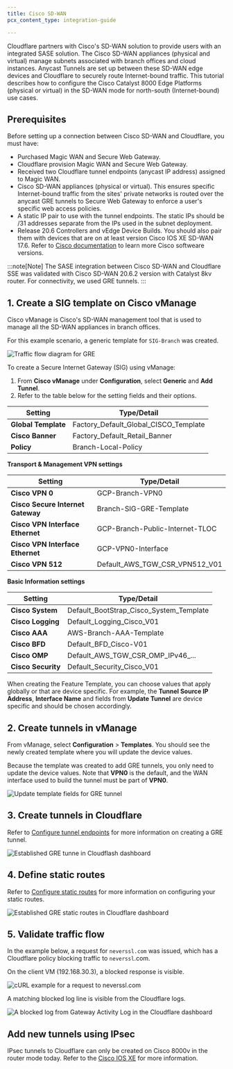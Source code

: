 ```yaml
---
title: Cisco SD-WAN
pcx_content_type: integration-guide

---
```


Cloudflare partners with Cisco's SD-WAN solution to provide users with an integrated SASE solution. The Cisco SD-WAN appliances (physical and virtual) manage subnets associated with branch offices and cloud instances. Anycast Tunnels are set up between these SD-WAN edge devices and Cloudflare to securely route Internet-bound traffic. This tutorial describes how to configure the Cisco Catalyst 8000 Edge Platforms (physical or virtual) in the SD-WAN mode for north-south (Internet-bound) use cases.

## Prerequisites

Before setting up a connection between Cisco SD-WAN and Cloudflare, you must have:

- Purchased Magic WAN and Secure Web Gateway.
- Cloudflare provision Magic WAN and Secure Web Gateway.
- Received two Cloudflare tunnel endpoints (anycast IP address) assigned to Magic WAN.
- Cisco SD-WAN appliances (physical or virtual). This ensures specific Internet-bound traffic from the sites' private networks is routed over the anycast GRE tunnels to Secure Web Gateway to enforce a user's specific web access policies.
- A static IP pair to use with the tunnel endpoints. The static IPs should be /31 addresses separate from the IPs used in the subnet deployment.
- Release 20.6 Controllers and vEdge Device Builds. You should also pair them with devices that are on at least version Cisco IOS XE SD-WAN 17.6. Refer to [Cisco documentation](https://www.cisco.com/c/en/us/support/docs/routers/sd-wan/215676-cisco-tac-and-bu-recommended-sd-wan-soft.html) to learn more Cisco softweare versions.

:::note[Note]
The SASE integration between Cisco SD-WAN and Cloudflare SSE was validated with Cisco SD-WAN 20.6.2 version with Catalyst 8kv router. For connectivity, we used GRE tunnels.
:::

## 1. Create a SIG template on Cisco vManage

Cisco vManage is Cisco's SD-WAN management tool that is used to manage all the SD-WAN appliances in branch offices.

For this example scenario, a generic template for `SIG-Branch` was created.

![Traffic flow diagram for GRE](~/assets/images/magic-wan/third-party/viptela/viptela-flow-diagram-gre.png)

To create a Secure Internet Gateway (SIG) using vManage:

1. From **Cisco vManage** under **Configuration**, select **Generic** and **Add Tunnel**.
2. Refer to the table below for the setting fields and their options.

| Setting             | Type/Detail                               |
| ------------------- | ----------------------------------------- |
| **Global Template** | Factory_Default_Global_CISCO_Template |
| **Cisco Banner**    | Factory_Default_Retail_Banner          |
| **Policy**          | Branch-Local-Policy                       |

**Transport & Management VPN settings**

| Setting                           | Type/Detail                         |
| --------------------------------- | ----------------------------------- |
| **Cisco VPN 0**                   | GCP-Branch-VPN0                     |
| **Cisco Secure Internet Gateway** | Branch-SIG-GRE-Template             |
| **Cisco VPN Interface Ethernet**  | GCP-Branch-Public-Internet-TLOC     |
| **Cisco VPN Interface Ethernet**  | GCP-VPN0-Interface                  |
| **Cisco VPN 512**                 | Default_AWS_TGW_CSR_VPN512_V01 |

**Basic Information settings**

| Setting            | Type/Detail                                 |
| ------------------ | ------------------------------------------- |
| **Cisco System**   | Default_BootStrap_Cisco_System_Template |
| **Cisco Logging**  | Default_Logging_Cisco_V01                |
| **Cisco AAA**      | AWS-Branch-AAA-Template                     |
| **Cisco BFD**      | Default_BFD_Cisco-V01                     |
| **Cisco OMP**      | Default_AWS_TGW_CSR_OMP_IPv46_...     |
| **Cisco Security** | Default_Security_Cisco_V01               |

When creating the Feature Template, you can choose values that apply globally or that are device specific. For example, the **Tunnel Source IP Address**, **Interface Name** and fields from **Update Tunnel** are device specific and should be chosen accordingly.

## 2. Create tunnels in vManage

From vManage, select **Configuration** > **Templates**. You should see the newly created template where you will update the device values.

Because the template was created to add GRE tunnels, you only need to update the device values. Note that **VPN0** is the default, and the WAN interface used to build the tunnel must be part of **VPN0**.

![Update template fields for GRE tunnel](~/assets/images/magic-wan/third-party/viptela/viptela-update-device-template-gre.png)

## 3. Create tunnels in Cloudflare

Refer to [Configure tunnel endpoints](/magic-wan/configuration/manually/how-to/configure-tunnels/) for more information on creating a GRE tunnel.

![Established GRE tunne in Cloudflash dashboard](~/assets/images/magic-wan/third-party/viptela/viptela-gre-tunnel.png)

## 4. Define static routes

Refer to [Configure static routes](/magic-wan/configuration/manually/how-to/configure-static-routes/) for more information on configuring your static routes.

![Established GRE static routes in Cloudflare dashboard](~/assets/images/magic-wan/third-party/viptela/viptela-gre-static-routes.png)

## 5. Validate traffic flow

In the example below, a request for `neverssl.com` was issued, which has a Cloudflare policy blocking traffic to `neverssl`.com.

On the client VM (192.168.30.3), a blocked response is visible.

![cURL example for a request to neverssl.com](~/assets/images/magic-wan/third-party/viptela/viptela-curl-traffic-flow.png)

A matching blocked log line is visible from the Cloudflare logs.

![A blocked log from Gateway Activity Log in the Cloudflare dashboard](~/assets/images/magic-wan/third-party/viptela/viptela-gre-swg-traffic.png)

## Add new tunnels using IPsec

IPsec tunnels to Cloudflare can only be created on Cisco 8000v in the router mode today. Refer to the [Cisco IOS XE](/magic-wan/configuration/manually/third-party/cisco-ios-xe/) for more information.
